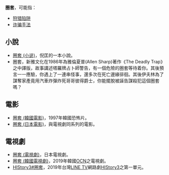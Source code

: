 '''圈套'''，可能指：
* [[狩猎陷阱|狩猎陷阱]]
* [[诈骗手法|诈骗手法]]

==小說==
* [[圈套_(小说)|圈套 (小说)]]，倪匡的一本小說。
* 圈套，新雅文化在1986年為雅倫夏普(Allen Sharp)著作《The Deadly Trap》之中譯版，故事講述塔羅牌占卜師警告，有一個危險的圈套等待着你。其後預言一一應驗，你遇上了一連串怪事，還多次在死亡邊緣徘徊。其後伊夫林為了謀奪家產竟用汽車炸彈炸死哥哥彼得爵士，你能擺脫被誣告謀殺犯這個圈套嗎？
==電影==
* [[圈套_(韓國電影)|圈套 (韓國電影)]]，1997年韓國恐怖片。
* [[圈套_(日本電影)|圈套 (日本電影)]]，與電視劇同系列的電影。
==電視劇==
* [[圈套_(電視劇)|圈套 (電視劇)]]，日本電視劇。
* [[圈套_(韓國電視劇)|圈套 (韓國電視劇)]]，2019年韓國[[OCN_(頻道)|OCN]]之電視劇。
* [[HIStory3#圈套|HIStory3#圈套]]，2019年台灣[[LINE_TV|LINE TV]]網路劇[[HIStory3|HIStory3]]之第一單元。

{{disambig|Q|cat=二字消歧義}}